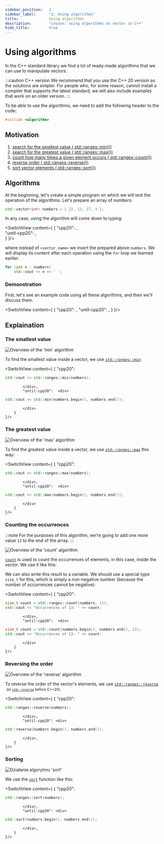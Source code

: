 ```yaml
---
sidebar_position:	2
sidebar_label:		"2. Using algorithms"
title:				Using algorithms
description:		"Lesson: using algorithms on vector in C++"
hide_title:			true
---
```


<!-- Components -->

<!-- Presets -->

<!-- Codes -->


<NotFinished />

# Using algorithms

In the C++ standard library we find a lot of ready-made algorithms
that we can use to manipulate vectors.

:::caution C++ version
We recommend that you use the C++ 20 version as the solutions are simpler.
For people who, for some reason, cannot install a compiler that supports the latest standard,
we will also include examples that work on an older version.
:::

To be able to use the algorithms, we need to add the following header to the code:

```cpp
#include <algorithm>
```

## Motivation

1. [search for the smallest value ( std::ranges::min())](#the-smallest-value)
2. [search for the greatest value ( std::ranges::max())](#the-greatest-value)
3. [count how many times a given element occurs ( std::ranges::count())](#counting-the-occurrences)
4. [reverse order ( std::ranges::reverse())](#reversing-order)
5. [sort vector elements ( std::ranges::sort())](#sorting)

## Algorithms

At the beginning, let's create a simple program on which we will test the operation
of the algorithms. Let's prepare an array of numbers:

```cpp title="🔹 Numbers array"
std::vector<int> numbers = { 22, 13, 27, 4 };
```

In any case, using the algorithm will come down to typing:

<SwitchView content={
		{
			"cpp20":		<AlgoIntroExampleCpp20 />,		
			"until-cpp20":	<AlgoIntroExampleUntilCpp20 />,		
		}
	}/>

where instead of `<vector_name>` we insert the prepared above `numbers`.
We will display its content after each operation using the `for` loop we learned earlier:

```cpp title="🔹 Displaying each number in an array"
for (int n : numbers)
	std::cout << n << ' ';
```

### Demonstration

First, let's see an example code using all these algorithms, and then we'll discuss them.

<SwitchView content={
		{
			"cpp20":		<AlgosOverviewCpp20 />,
			"until-cpp20":	<AlgosOverviewUntilCpp20 />,
		}
	}/>

## Explaination

### The smallest value

<Image center border maxheight="250px"
		src="/img/tutorials/course/basic/arrays/algo-min.gif"
		alt="Overview of the 'min' algorithm"
	/>
<br/>

To find the smallest value inside a vector, we use [`std::ranges::min`](/docs/std/algo/ranges/min):

<SwitchView content={
		{
			"cpp20": <div>

```cpp
std::cout << std::ranges::min(numbers);
```

			</div>,
			"until-cpp20":	<div>

```cpp
std::cout << std::min(numbers.begin(), numbers.end());
```

			</div>		
		}
	}/>

### The greatest value

<Image center border maxheight="250px"
		src="/img/tutorials/course/basic/arrays/algo-max.gif"
		alt="Overview of the 'max' algorithm"
	/>
<br/>

To find the greatest value inside a vector, we use [`std::ranges::max`](/docs/std/algo/ranges/max) this way:

<SwitchView content={
		{
			"cpp20": <div>

```cpp
std::cout << std::ranges::max(numbers);
```

			</div>,
			"until-cpp20":	<div>

```cpp
std::cout << std::max(numbers.begin(), numbers.end());
```

			</div>		
		}
	}/>

### Counting the occurrences

:::note
For the purposes of this algorithm, we're going to add one more value `13` to the end of the array.
:::

<Image center border maxheight="250px"
		src="/img/tutorials/course/basic/arrays/algo-count.gif"
		alt="Overview of the 'count' algorithm"
	/>
<br/>

[`count`](/docs/std/algo/ranges/count) is used to count the occurrences of elements, in this case, inside the vector. We use it like this:

We can also write this result to a variable. We should use a special type `size_t` for this,
which is simply a non-negative number (because the number of occurrences cannot be negative):

<SwitchView content={
		{
			"cpp20": <div>

```cpp
size_t count = std::ranges::count(numbers, 13);
std::cout << "Occurrences of 13: " << count;
```

			</div>,
			"until-cpp20":	<div>

```cpp
size_t count = std::count(numbers.begin(), numbers.end(), 13);
std::cout << "Occurrences of 13: " << count;
```

			</div>		
		}
	}/>

### Reversing the order

<Image center border maxheight="250px"
		src="/img/tutorials/course/basic/arrays/algo-reverse.gif"
		alt="Overview of the 'reverse' algorithm"
	/>
<br/>

To reverse the order of the vector's elements, we use [`std::ranges::reverse`](/docs/std/algo/ranges/reverse/)
&nbsp;<small>(or [`std::reverse`](/docs/std/algo/reverse/) before C++20)</small>.

<SwitchView content={
		{
			"cpp20": <div>

```cpp
std::ranges::reverse(numbers);
```

			</div>,
			"until-cpp20": <div>

```cpp
std::reverse(numbers.begin(), numbers.end());
```

			</div>,
		}
	}/>

### Sorting

<Image center border maxheight="250px"
		src="/img/tutorials/course/basic/arrays/algo-sort.gif"
		alt="Działanie algorytmu 'sort'"
	/>
<br/>

We use the [`sort`](/docs/std/algo/ranges/sort/) function like this:

<SwitchView content={
		{
			"cpp20": <div>

```cpp
std::ranges::sort(numbers);
```

			</div>,
			"until-cpp20": <div>

```cpp
std::sort(numbers.begin(), numbers.end());
```

			</div>,
		}
	}/>
